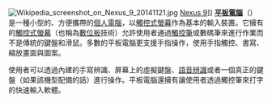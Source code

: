 [[File:Wikipedia_screenshot_on_Nexus_9_20141121.jpg|right]] [[Nexus_9|Nexus 9]]]] 
'''[[平板電腦|平板電腦]]'''（{{lang-en|tablet computer}}）是一種小型的、方便攜帶的[[個人電腦|個人電腦]]，以[[觸控式螢幕|觸控式螢幕]]作為基本的輸入裝置。它擁有的[[觸控式螢幕|觸控式螢幕]]（也稱為[[數位板|數位板]]技術）允許使用者通過[[觸控筆|觸控筆]]或數碼筆來進行作業而不是傳統的鍵盤和滑鼠。多數的平板電腦更支援手指操作，使用手指觸控、書寫、縮放畫面與圖案。

使用者可以透過內建的手寫辨識、屏幕上的虛擬鍵盤、[[語音辨識|語音辨識]]或者一個真正的鍵盤（如果該機型配備的話）進行操作。平板電腦還擁有讓使用者透過觸控筆來打字的快速輸入軟體。